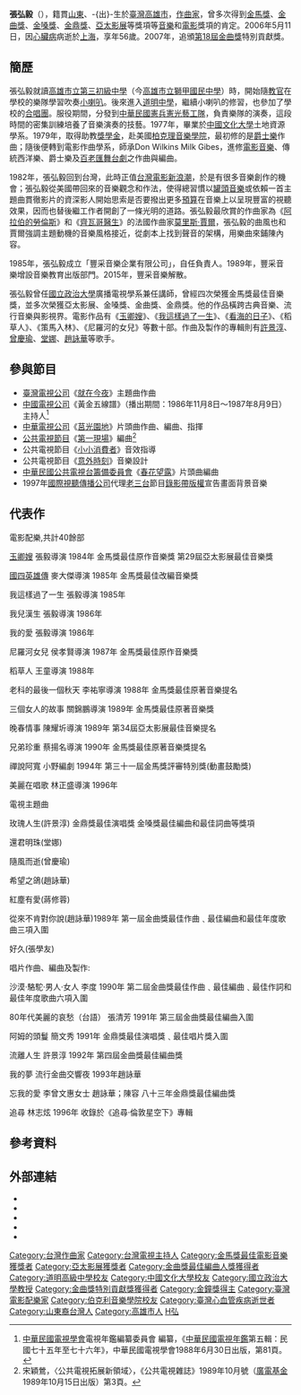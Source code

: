 {{Otheruses|other=名为張弘毅的其他人物|張弘毅 (隆慶進士)}}
{{藝人
|姓名 = 張弘毅
|類型 = 作曲人
|圖片 =<!--建議使用自由版權圖像-->
|圖片尺寸 =
|圖片簡介 =
|本名 =
|外文名 =
|外文 = 
|羅馬拼音 = Chang Hung-Yi
|英文名 =
|暱稱 =
|其他藝名 =
|國籍 = {{ROC}}
|民族 =
|籍貫 = [[山東|山東]]
|出生日期 = {{birth date|1950|4|30}}
|出生地點 = {{ROC|台灣省}}[[高雄市_(省轄市)|高雄市]]
|逝世日期 = {{death date and age|2006|5|11|1950|4|30}}
|逝世地點 = {{PRC}}[[上海市|上海市]]
|職業 = [[作曲家|作曲家]]
|語言 =
|教育程度 = {{USA}}[[柏克理音樂學院|柏克理音樂學院]]電影作曲學系
|宗教信仰 =
|配偶 = 李瑞華
|兒女 = 兒子：張哲豪<br>女兒：張哲敏
|父母 =
|音樂類型 =
|演奏樂器 =
|出道地點 =
|出道作 =
|出道日期 =
|代表作 =
|活躍年代 =
|唱片公司 =
|經紀公司 =
|網站 =
|相關團體 =
|獎項 =
|IMDb = 0151716
|現任成員 =
|過往成員 =
|音樂專輯 =
|電影 =
|主持節目 =
|電視劇 =
|廣播劇 =
|舞台劇 =
|書籍 =
}}
'''張弘毅'''（{{bd|1950年|4月30日|2006年|5月11日|catIdx=Z}}），籍貫[[山東|山東]]、-{出}-生於[[臺灣|臺灣]][[高雄市|高雄市]]，[[作曲家|作曲家]]，曾多次得到[[金馬獎|金馬獎]]、[[金曲獎|金曲獎]]、[[金嗓獎|金嗓獎]]、[[金鼎獎|金鼎獎]]、[[亞太影展|亞太影展]]等獎項等[[音樂|音樂]]和[[電影|電影]]獎項的肯定。2006年5月11日，因[[心臟病|心臟病]]病逝於[[上海|上海]]，享年56歲。2007年，追頒[[第18屆金曲獎|第18屆金曲獎]]特別貢獻獎。

==簡歷==
{{Unreferenced section}}
張弘毅就讀[[高雄市立第三初級中學|高雄市立第三初級中學]]（今[[高雄市立獅甲國民中學|高雄市立獅甲國民中學]]）時，開始隨[[教官|教官]]在學校的樂隊學習吹奏[[小喇叭|小喇叭]]。後來進入[[道明中學|道明中學]]，繼續小喇叭的修習，也參加了學校的[[合唱團|合唱團]]。服役期間，分發到[[中華民國憲兵|中華民國憲兵]][[憲光藝工隊|憲光藝工隊]]，負責樂隊的演奏，這段時間的密集訓練培養了音樂演奏的技藝。1977年，畢業於[[中國文化大學|中國文化大學]]土地資源學系。1979年，取得助教[[獎學金|獎學金]]，赴美國[[柏克理音樂學院|柏克理音樂學院]]，最初修的是[[爵士樂|爵士樂]]作曲；隨後便轉到電影作曲學系，師承Don Wilkins Milk Gibes，進修[[電影音樂|電影音樂]]、傳統西洋樂、爵士樂及[[百老匯|百老匯]][[舞台劇|舞台劇]]之作曲與編曲。

1982年，張弘毅回到台灣，此時正值[[台灣新電影|台灣電影新浪潮]]，於是有很多音樂創作的機會；張弘毅從美國帶回來的音樂觀念和作法，使得總習慣以[[罐頭音樂|罐頭音樂]]或依賴一首主題曲貫徹影片的資深影人開始思索是否要撥出更多[[預算|預算]]在音樂上以呈現豐富的視聽效果，因而也替後繼工作者開創了一條光明的道路。張弘毅最欣賞的作曲家為《[[阿拉伯的劳伦斯_(电影)|阿拉伯的勞倫斯]]》和《[[日瓦戈医生_(电影)|齊瓦哥醫生]]》的法國作曲家[[莫里斯·賈爾|莫里斯·賈爾]]，張弘毅的曲風也和賈爾強調主題動機的音樂風格接近，從劇本上找到聲音的架構，用樂曲來鋪陳內容。

1985年，張弘毅成立「豐采音樂企業有限公司」，自任負責人。1989年，豐采音樂增設音樂教育出版部門。2015年，豐采音樂解散。

張弘毅曾任[[國立政治大學|國立政治大學]]廣播電視學系兼任講師，曾經四次榮獲金馬獎最佳音樂獎，並多次榮獲亞太影展、金嗓獎、金曲獎、金鼎獎。他的作品橫跨古典音樂、流行音樂與影視界。電影作品有《[[玉卿嫂|玉卿嫂]]》、《[[我這樣過了一生|我這樣過了一生]]》、《[[看海的日子_(電影)|看海的日子]]》、《稻草人》、《策馬入林》、《尼羅河的女兒》等數十部。作曲及製作的專輯則有[[許景淳|許景淳]]、[[曾慶瑜|曾慶瑜]]、[[堂娜|堂娜]]、[[趙詠華|趙詠華]]等歌手。

==參與節目==
*[[臺灣電視公司|臺灣電視公司]]《[[就在今夜|就在今夜]]》主題曲作曲
*[[中國電視公司|中國電視公司]]《黃金五線譜》（播出期間：1986年11月8日～1987年8月9日）主持人<ref>[[中華民國電視學會|中華民國電視學會]]電視年鑑編纂委員會 編纂，《[[中華民國電視年鑑|中華民國電視年鑑]]第五輯：民國七十五年至七十六年》，中華民國電視學會1988年6月30日出版，第81頁。</ref>
*[[中華電視公司|中華電視公司]]《[[莒光園地|莒光園地]]》片頭曲作曲、編曲、指揮
*[[公共電視節目|公共電視節目]]《[[第一現場_(公共電視節目)|第一現場]]》編曲<ref>宋穎鶯，〈公共電視拓展新領域〉，《公共電視雜誌》1989年10月號（[[廣電基金|廣電基金]]1989年10月15日出版）第3頁。</ref>
*公共電視節目《[[小小消費者|小小消費者]]》音效指導
*公共電視節目《[[意外時刻|意外時刻]]》音樂設計
*[[中華民國公共電視台籌備委員會|中華民國公共電視台籌備委員會]]《[[春花望露_(公視)|春花望露]]》片頭曲編曲
*1997年[[國際視聽傳播公司|國際視聽傳播公司]]代理[[老三台|老三台]]節目[[錄影帶|錄影帶]][[版權|版權]]宣告畫面背景音樂

==代表作==

電影配樂,共計40餘部

[[玉卿嫂|玉卿嫂]]
張毅導演
1984年
金馬獎最佳原作音樂獎
第29屆亞太影展最佳音樂獎

[[國四英雄傳|國四英雄傳]]
麥大傑導演 
1985年
金馬獎最佳改編音樂獎

我這樣過了一生
張毅導演
1985年

我兒漢生
張毅導演
1986年

我的愛
張毅導演
1986年

尼羅河女兒
侯孝賢導演
1987年
金馬獎最佳原作音樂獎

稻草人
王童導演
1988年
      	 
老科的最後一個秋天
李祐寧導演
1988年
金馬獎最佳原著音樂提名

三個女人的故事
關錦鵬導演
1989年
金馬獎最佳原著音樂獎
      
晚春情事
陳耀圻導演
1989年
第34屆亞太影展最佳音樂提名

兄弟珍重
蔡揚名導演
1990年
金馬獎最佳原著音樂獎提名

禪說阿寬
小野編劇
1994年
第三十一屆金馬獎評審特別獎(動畫鼓勵獎)

美麗在唱歌
林正盛導演
1996年


電視主題曲

玫瑰人生(許景淳)  金鼎獎最佳演唱獎  
金嗓獎最佳編曲和最佳詞曲等獎項

還君明珠(堂娜)

隨風而逝(曾慶瑜)

希望之鴿(趙詠華)

紅塵有愛(蔣修蓉)

從來不肯對你說(趙詠華)1989年            第一屆金曲獎最佳作曲﹑最佳編曲和最佳年度歌曲三項入圍

好久(張學友)


唱片作曲、編曲及製作:

沙漠‧駱駝‧男人‧女人
李度
1990年      
第二屆金曲獎最佳作曲﹑最佳編曲﹑最佳作詞和最佳年度歌曲六項入圍

80年代美麗的哀愁（台語）
張清芳
1991年    
第三屆金曲獎最佳編曲入圍
         
阿姆的頭鬘
簡文秀
1991年       	          
金鼎獎最佳演唱獎﹑最佳唱片獎入圍     
   
流離人生
許景淳
1992年    	           
第四屆金曲獎最佳編曲獎

我的夢
流行金曲交響夜
1993年趙詠華

忘我的愛
李曾文惠女士
趙詠華；陳容
八十三年金鼎獎最佳編曲獎

追尋
林志炫
1996年
收錄於《追尋·倫敦星空下》專輯

==參考資料==
<div class="references-small">
<references />
</div>

==外部連結==
* {{imdb name|0151716}}{{en}}
* {{Amg name|95182}}
* {{hkmdb name|5306}}
* {{douban people}}
* {{Mtime people|1454136}}

{{Golden-Melody-Arranger}}
{{Golden-Melody-Outstanding-Contribution}}
{{金馬獎最佳原創電影音樂}}
{{DEFAULTSORT:Z張}}

[[Category:台灣作曲家|Category:台灣作曲家]]
[[Category:台灣電視主持人|Category:台灣電視主持人]]
[[Category:金馬獎最佳電影音樂獲獎者|Category:金馬獎最佳電影音樂獲獎者]]
[[Category:亞太影展獲獎者|Category:亞太影展獲獎者]]
[[Category:金曲獎最佳編曲人獎獲得者|Category:金曲獎最佳編曲人獎獲得者]]
[[Category:道明高級中學校友|Category:道明高級中學校友]]
[[Category:中國文化大學校友|Category:中國文化大學校友]]
[[Category:國立政治大學教授|Category:國立政治大學教授]]
[[Category:金曲獎特別貢獻獎獲得者|Category:金曲獎特別貢獻獎獲得者]]
[[Category:金鐘獎得主|Category:金鐘獎得主]]
[[Category:臺灣電影配樂家|Category:臺灣電影配樂家]]
[[Category:伯克利音樂學院校友|Category:伯克利音樂學院校友]]
[[Category:臺灣心血管疾病逝世者|Category:臺灣心血管疾病逝世者]]
[[Category:山東裔台灣人|Category:山東裔台灣人]]
[[Category:高雄市人|Category:高雄市人]]
[[Category:张姓|H弘]]